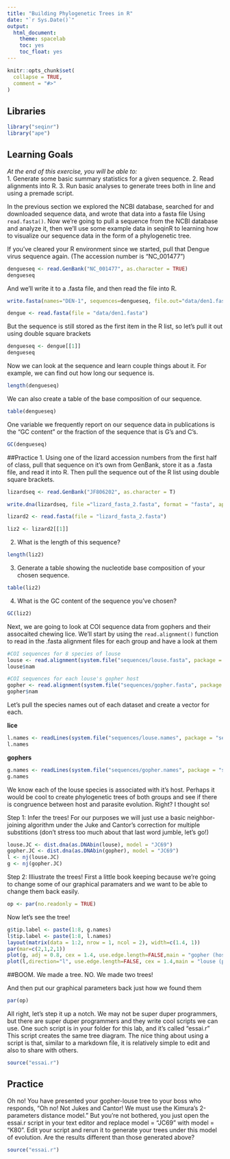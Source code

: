 ```yaml
---
title: "Building Phylogenetic Trees in R"
date: "`r Sys.Date()`"
output:
  html_document:
    theme: spacelab
    toc: yes
    toc_float: yes
---
```


```r
knitr::opts_chunk$set(
  collapse = TRUE,
  comment = "#>"
)
```

## Libraries  

```r
library("seqinr")
library("ape")
```

## Learning Goals
*At the end of this exercise, you will be able to:*  
1. Generate some basic summary statistics for a given sequence.
2. Read alignments into R.
3. Run basic analyses to generate trees both in line and using a premade script.

In the previous section we explored the NCBI database, searched for and downloaded sequence data, and wrote that data into a fasta file Using `read.fasta()`. Now we're going to pull a sequence from the NCBI database and analyze it, then we'll use some example data in seqinR to learning how to visualize our sequence data in the form of a phylogenetic tree.

If you've cleared your R environment since we started, pull that Dengue virus sequence again. (The accession number is "NC_001477")
```r
dengueseq <- read.GenBank("NC_001477", as.character = TRUE)
dengueseq
```

And we'll write it to a .fasta file, and then read the file into R.
```r
write.fasta(names="DEN-1", sequences=dengueseq, file.out="data/den1.fasta")
```

```r
dengue <- read.fasta(file = "data/den1.fasta")
```

But the sequence is still stored as the first item in the R list, so let's pull it out using double square brackets
```r
dengueseq <- dengue[[1]]
dengueseq
```

Now we can look at the sequence and learn couple things about it. For example, we can find out how long our sequence is.
```r
length(dengueseq)
```

We can also create a table of the base composition of our sequence.
```r
table(dengueseq)
```

One variable we frequently report on our sequence data in publications is the "GC content" or the fraction of the sequence that is G's and C's.
```r
GC(dengueseq)
```

##Practice
1. Using one of the lizard accession numbers from the first half of class, pull that sequence on it's own from GenBank, store it as a .fasta file, and read it into R. Then pull the sequence out of the R list using double square brackets.
```r
lizardseq <- read.GenBank("JF806202", as.character = T)

```
```r
write.dna(lizardseq, file ="lizard_fasta_2.fasta", format = "fasta", append = FALSE, nbcol = 6, colsep = " ", colw = 10)
```

```r
lizard2 <- read.fasta(file = "lizard_fasta_2.fasta")
```

```r
liz2 <- lizard2[[1]]
```

2. What is the length of this sequence?
```r
length(liz2)
```

3. Generate a table showing the nucleotide base composition of your chosen sequence.
```r
table(liz2)
```

4. What is the GC content of the sequence you've chosen?
```r
GC(liz2)
```



Next, we are going to look at COI sequence data from gophers and their assocaited chewing lice. We'll start by using the `read.alignment()` function to read in the .fasta alignment files for each group and have a look at them
```r
#COI sequences for 8 species of louse
louse <- read.alignment(system.file("sequences/louse.fasta", package = "seqinr"), format = "fasta")
louse$nam
```

```r
#COI sequences for each louse's gopher host
gopher <- read.alignment(system.file("sequences/gopher.fasta", package = "seqinr"), format = "fasta")
gopher$nam
```

Let's pull the species names out of each dataset and create a vector for each.

**lice**
```r
l.names <- readLines(system.file("sequences/louse.names", package = "seqinr"))
l.names
```

**gophers**
```r
g.names <- readLines(system.file("sequences/gopher.names", package = "seqinr"))
g.names
```


We know each of the louse species is associated with it's host. Perhaps it would be cool to create phylogenetic trees of both groups and see if there is congruence between host and parasite evolution. Right? I thought so!

Step 1: Infer the trees! For our purposes we will just use a basic neighbor-joining algorithm under the Juke and Cantor's correction for multiple substitions (don't stress too much about that last word jumble, let's go!)
```r
louse.JC <- dist.dna(as.DNAbin(louse), model = "JC69")
gopher.JC <- dist.dna(as.DNAbin(gopher), model = "JC69")
l <- nj(louse.JC)
g <- nj(gopher.JC)
```

Step 2: Illiustrate the trees! First a little book keeping because we're going to change some of our graphical paramaters and we want to be able to change them back easily.
```r
op <- par(no.readonly = TRUE)
```


Now let's see the tree!
```r
g$tip.label <- paste(1:8, g.names)
l$tip.label <- paste(1:8, l.names)
layout(matrix(data = 1:2, nrow = 1, ncol = 2), width=c(1.4, 1))
par(mar=c(2,1,2,1))
plot(g, adj = 0.8, cex = 1.4, use.edge.length=FALSE,main = "gopher (host)", cex.main = 2)
plot(l,direction="l", use.edge.length=FALSE, cex = 1.4,main = "louse (parasite)", cex.main = 2)
```
##BOOM. We made a tree. NO. We made two trees!

And then put our graphical parameters back just how we found them
```r
par(op)
```

All right, let's step it up a notch. We may not be super duper programmers, but there are super duper programmers and they write cool scripts we can use. One such script is in your folder for this lab, and it's called "essai.r" This script creates the same tree diagram. The nice thing about using a script is that, similar to a markdown file, it is relatively simple to edit and also to share with others. 
```r
source("essai.r")
```

## Practice
Oh no! You have presented your gopher-louse tree to your boss who responds, "Oh no! Not Jukes and Cantor! We must use the Kimura's 2-parameters distance model." But you're not bothered, you just open the essai.r script in your text editor and replace model = "JC69" with model = "K80". Edit your script and rerun it to generate your trees under this model of evolution. Are the results different than those generated above? 
```r
source("essai.r")
```


